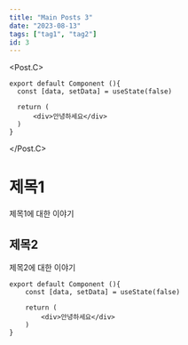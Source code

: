 ```yaml
---
title: "Main Posts 3"
date: "2023-08-13"
tags: ["tag1", "tag2"]
id: 3
---
```


<Post>
  <Post.H1 text="제목1">
    <Post.H2 text="부제목1">
      <Post.H3 text="부부제목1">
        <Post.P
          text="dasdadasdasdsadsadadadasdasdasdasdasdasdasdadadsadsadsadsadasdasdasdasdasdasdsadasdadasdadadasdasdasdadasdadasdasdsadsadadadasdasdasdasdasdasdasdadadsadsadsadsadasdasdasdasdasdasdsadasdadasdadadasdasdasdadasdadasdasdsadsadadadasdasdasdasdasdasdasdadadsadsadsadsadasdasdasdasdasdasdsadasdadasdadadasdasdasda"
          color="red"
        />
      </Post.H3>
    </Post.H2>
  </Post.H1>
  <Post.H1 text="제목2">
    <Post.H2 text="부제목2">
      <Post.P
        text="dasdadasdasdsadsadadadasdasdasdasdasdasdasdadadsadsadsadsadasdasdasdasdasdasdsadasdadasdadadasdasdasdadasdadasdasdsadsadadadasdasdasdasdasdasdasdadadsadsadsadsadasdasdasdasdasdasdsadasdadasdadadasdasdasdadasdadasdasdsadsadadadasdasdasdasdasdasdasdadadsadsadsadsadasdasdasdasdasdasdsadasdadasdadadasdasdasda"
        color="blue"
      />
    </Post.H2>
  </Post.H1>
  <Post.H1 text="제목3">
    <Post.H2 text="부제목2">
      <Post.P text="dasdadasdasdsadsadadadasdasdasdasdasdasdasdadadsadsadsadsadasdasdasdasdasdasdsadasdadasdadadasdasdasdadasdadasdasdsadsadadadasdasdasdasdasdasdasdadadsadsadsadsadasdasdasdasdasdasdsadasdadasdadadasdasdasdadasdadasdasdsadsadadadasdasdasdasdasdasdasdadadsadsadsadsadasdasdasdasdasdasdsadasdadasdadadasdasdasda" />
      <Post.Y yId="4Dwit6McvY4" />
      <Post.I
        imgSrc="/images/na-jasin.png"
        imgDesc="나 자신 서비스입니다.나 자신 서비스입니다.나 자신 서비스입니다.나 자신 서비스입니다.나 자신 서비스입니다.나 자신 서비스입니다.나 자신 서비스입니다.나 자신 서비스입니다."
      />
    </Post.H2>
  </Post.H1>

  <Post.C>

```tsx
export default Component (){
  const [data, setData] = useState(false)

  return (
      <div>안녕하세요</div>
  )
}
```

  </Post.C>
</Post>

# 제목1

제목1에 대한 이야기

## 제목2

제목2에 대한 이야기

```tsx
export default Component (){
    const [data, setData] = useState(false)

    return (
        <div>안녕하세요</div>
    )
}
```
